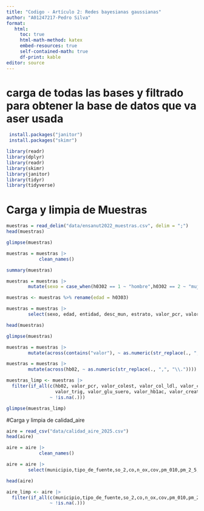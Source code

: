 ```yaml
---
title: "Codigo - Artículo 2: Redes bayesianas gaussianas"
author: "A01247217-Pedro Silva"
format:
   html:
     toc: true
     html-math-method: katex
     embed-resources: true
     self-contained-math: true
     df-print: kable
editor: source
---
```


# carga de todas las bases y filtrado para obtener la base de datos que va aser usada \


```r
 install.packages("janitor")
 install.packages("skimr")
```

```r
library(readr)
library(dplyr)
library(readr)
library(skimr)
library(janitor)
library(tidyr)
library(tidyverse)
```

# Carga y limpia de Muestras

```r
muestras = read_delim("data/ensanut2022_muestras.csv", delim = ";")
head(muestras)
```

```r
glimpse(muestras)
```

```r
muestras = muestras |>
            clean_names()
```

```r
summary(muestras)
```
```r
muestras = muestras |>
        mutate(sexo = case_when(h0302 == 1 ~ "hombre",h0302 == 2 ~ "mujer"))
```

```r
muestras <- muestras %>% rename(edad = h0303)
```


```r
muestras = muestras |>
        select(sexo, edad, entidad, desc_mun, estrato, valor_pcr, valor_colest, valor_col_ldl, valor_col_hdl, valor_trig, valor_glu_suero, valor_hb1ac, hb02, valor_creat)
```

```r
head(muestras)
```

```r
glimpse(muestras)
```

```r
muestras = muestras |>
        mutate(across(contains("valor"), ~ as.numeric(str_replace(., ",", "\\."))))

muestras = muestras |>
        mutate(across(hb02, ~ as.numeric(str_replace(., ",", "\\."))))
```

```r
muestras_limp <- muestras |>
  filter(if_all(c(hb02, valor_pcr, valor_colest, valor_col_ldl, valor_col_hdl, 
                  valor_trig, valor_glu_suero, valor_hb1ac, valor_creat), 
                ~ !is.na(.)))
```

```r
glimpse(muestras_limp)
```

#Carga y limpia de calidad_aire


```r
aire = read_csv("data/calidad_aire_2025.csv")
head(aire)
```

```r
aire = aire |>
            clean_names()
```

```r
aire = aire |>
        select(municipio,tipo_de_fuente,so_2,co,n_ox,cov,pm_010,pm_2_5,nh_3,entidad)
```

```r
head(aire)
```

```r
aire_limp <- aire |>
  filter(if_all(c(municipio,tipo_de_fuente,so_2,co,n_ox,cov,pm_010,pm_2_5,nh_3,entidad), 
                ~ !is.na(.)))
```
 